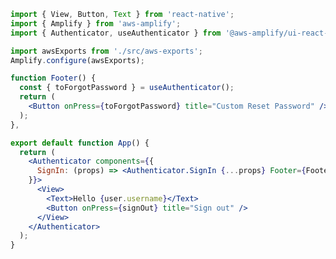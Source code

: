 ```jsx
import { View, Button, Text } from 'react-native';
import { Amplify } from 'aws-amplify';
import { Authenticator, useAuthenticator } from '@aws-amplify/ui-react-native';

import awsExports from './src/aws-exports';
Amplify.configure(awsExports);

function Footer() {
  const { toForgotPassword } = useAuthenticator();
  return (
    <Button onPress={toForgotPassword} title="Custom Reset Password" />
  );
},

export default function App() {
  return (
    <Authenticator components={{
      SignIn: (props) => <Authenticator.SignIn {...props} Footer={Footer} />
    }}>
      <View>
        <Text>Hello {user.username}</Text>
        <Button onPress={signOut} title="Sign out" />
      </View>
    </Authenticator>
  );
}
```
